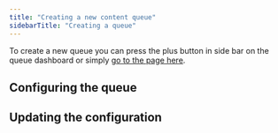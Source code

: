 ```yaml
---
title: "Creating a new content queue"
sidebarTitle: "Creating a queue"
---
```


To create a new queue you can press the plus button in side bar on the queue dashboard or simply [go to the page here](https://moderationapi.com/app/moderation/new).

## Configuring the queue

## Updating the configuration
